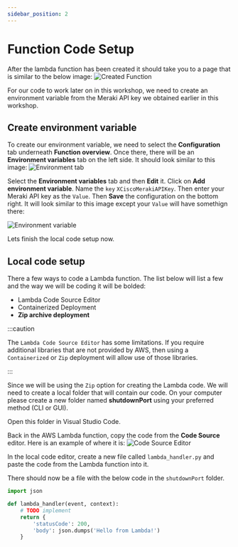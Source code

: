 ```yaml
---
sidebar_position: 2
---
```


# Function Code Setup

After the lambda function has been created it should take you to a page that is similar to the below image:
![Created Function](../../static/img/created-function.png)

For our code to work later on in this workshop, we need to create an environment variable from the Meraki API key we obtained earlier in this workshop.

## Create environment variable
To create our environment variable, we need to select the **Configuration** tab underneath **Function overview**.  Once there, there will be an **Environment variables** tab on the left side. It should look similar to this image:
![Environment tab](../../static/img/env-tab.png)

Select the **Environment variables** tab and then **Edit** it.  Click on **Add environment variable**. Name the `key` `XCiscoMerakiAPIKey`.  Then enter your Meraki API key as the `Value`. Then **Save** the configuration on the bottom right. It will look similar to this image except your `Value` will have somethign there:

![Environment variable](../../static/img/edit-environ.png)

Lets finish the local code setup now.
## Local code setup

There a few ways to code a Lambda function. The list below will list a few and the way we will be coding it will be bolded:
* Lambda Code Source Editor
* Containerized Deployment
* **Zip archive deployment**

:::caution

The `Lambda Code Source Editor` has some limitations.  If you require additional libraries that are not provided by AWS, then using a `Containerized` or `Zip` deployment will allow use of those libraries.

:::

Since we will be using the `Zip` option for creating the Lambda code.  We will need to create a local folder that will contain our code.  On your computer please create a new folder named **shutdownPort** using your preferred method (CLI or GUI).

Open this folder in Visual Studio Code.

Back in the AWS Lambda function, copy the code from the **Code Source** editor. Here is an example of where it is:
![Code Source Editor](../../static/img/code-source-editor.png)

In the local code editor, create a new file called `lambda_handler.py` and paste the code from the Lambda function into it.

There should now be a file with the below code in the `shutdownPort` folder.
```python title="lambda_function.py showLineNumbers"
import json

def lambda_handler(event, context):
    # TODO implement
    return {
        'statusCode': 200,
        'body': json.dumps('Hello from Lambda!')
    }
```

